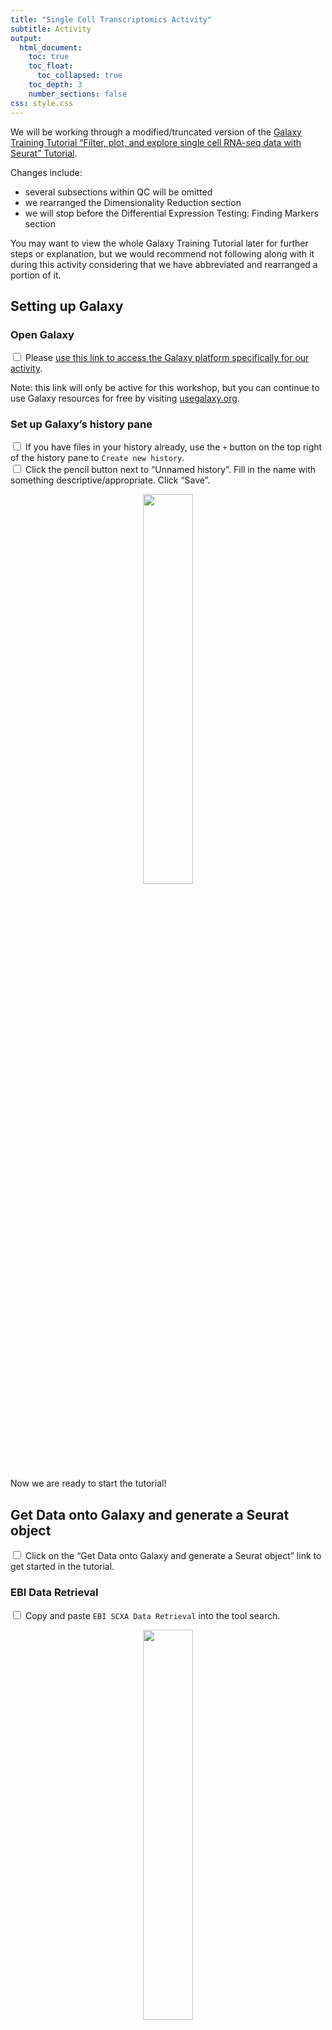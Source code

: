 ```yaml
---
title: "Single Cell Transcriptomics Activity"
subtitle: Activity
output:
  html_document:
    toc: true
    toc_float:
      toc_collapsed: true
    toc_depth: 3
    number_sections: false
css: style.css
---
```


We will be working through a modified/truncated version of the [Galaxy Training Tutorial "Filter, plot, and explore single cell RNA-seq data with Seurat" Tutorial ](https://training.galaxyproject.org/training-material/topics/single-cell/tutorials/scrna-case_FilterPlotandExplore_SeuratTools/tutorial.html).

Changes include:

  - several subsections within QC will be omitted
  - we rearranged the Dimensionality Reduction section
  - we will stop before the Differential Expression Testing: Finding Markers section

:::{.warning}
You may want to view the whole Galaxy Training Tutorial later for further steps or explanation, but we would recommend not following along with it during this activity considering that we have abbreviated and rearranged a portion of it.
:::

## Setting up Galaxy

### Open Galaxy

<input type="checkbox"> Please [use this link to access the Galaxy platform specifically for our activity](https://usegalaxy.org/join-training/itn-at-moffitt-2025/).<br/>

Note: this link will only be active for this workshop, but you can continue to use Galaxy resources for free by visiting [usegalaxy.org](https://usegalaxy.org/).

### Set up Galaxy's history pane

<input type="checkbox"> If you have files in your history already, use the `+` button on the top right of the history pane to `Create new history`. <br/>
<input type="checkbox"> Click the pencil button next to "Unnamed history". Fill in the name with something descriptive/appropriate. Click "Save".

<p align="center" >
    <img width="40%" src="resources/images/hist_singlecell.png" class="img_shad">
</p>

Now we are ready to start the tutorial!

## Get Data onto Galaxy and generate a Seurat object

<input type="checkbox"> Click on the "Get Data onto Galaxy and generate a Seurat object" link to get started in the tutorial.


### EBI Data Retrieval

<input type="checkbox"> Copy and paste  `EBI SCXA Data Retrieval` into the tool search.

<p align="center" >
    <img width="40%" src="resources/images/data_singlecell.png" class="img_shad">
</p>

<input type="checkbox"> Select `EBI SCXA DATa Retrieval`.

<input type="checkbox"> Copy paste `E-MTAB-6945` into the `SC-Atlas experiment accession` field

<input type="checkbox"> Make sure the `“Choose the type of matrix to download”` field says `Raw filtered counts`.

<input type="checkbox"> Click the Run tool button.

<p align="center" >
    <img width="50%" src="resources/images/EBI_singlecell.png" class="img_shad">
</p>

You will see your history pane show some new activity, with rectangles showing the data file upload first in gray (to show that the job has been requested), then yellow (to show that Galaxy is working on it), and finally green (to show that the job is complete).

Note: do not worry about the numbers next to each step - depending on how many times you run requests you will have different numbers.

<p align="center" >
    <img width="50%" src="resources/images/gal_data_singlecell.png" class="img_shad">
</p>


You have now imported the `exp_design.tsv`, `barcodes.tsv`, `genes.tsv`, `matrix.mtx` and files into Galaxy! Note that each file starts with `EBI SCXA Data Retrieval on E-MTAB-6945` to indicate how we got them.

### Generating a Seurat Read10X Object

Now we need to get our data into a format that the Seurat tools will recognize.

<input type="checkbox"> Copy paste `Seurat Read10x` into the tools search.

<p align="center" >
    <img width="50%" src="resources/images/10x_singlecell.png" class="img_shad">
</p>

<input type="checkbox"> Select `Seurat Read10x`.

<input type="checkbox"> Select the pull down menu for the `Expression matrix in sparse matrix format (.mtx)` and select the `matrix.mtx` file.

<p align="center" >
    <img width="50%" src="resources/images/select_file_singlecell.png" class="img_shad">
</p>

Continue with the rest of the files to select the appropriate file for each field. Remember that each file starts with `EBI SCXA Data Retrieval on E-MTAB-6945`.

<input type="checkbox"> Select the pull down menu for the `Gene table` and select the `genes.tsv` file.

<input type="checkbox"> Select the pull down menu for the `Barcode/cell table` and select the `barcodes.tsv` file.

<input type="checkbox"> Select the pull down menu for the `Cell Metadata` and select the `exp_design.tsv` file.

<input type="checkbox"> Type `5` into the `Minimum cells to include features`.

<input type="checkbox"> Ensure that the `Choose format of the output` field says `RDS with a Seurat object`.

<input type="checkbox"> Rename the output to `Initial Seurat Object`.

<p align="center" >
    <img width="50%" src="resources/images/seurat_singlecell.png" class="img_shad">
</p>


<input type="checkbox"> Click `Run Tool` Button.

You should see a green message indicating that the job is now in the queue.

<input type="checkbox"> Click on the pencil button of the new output that shows up in the history pane.

<p align="center" >
    <img width="50%" src="resources/images/rename_singlecell.png" class="img_shad">
</p>

<input type="checkbox"> Replace the name of the object to `Initial Seurat Object` and press save.

<p align="center" >
    <img width="50%" src="resources/images/rename2_singlecell.png" class="img_shad">
</p>


Now we have a Seurat object so we can start using Seurat to work with our data!

## QC and further processing of the Seurat object

Our first step is to do some Quality Control checks aka QC to evaluate our data.

### QC: Visualize Counts

There will be a number of "cells" that are actually just empty droplets or low-quality. There will also be genes that could be sequencing artifacts or that appear with such low frequency that statistical tools will fail to accurately analyze them.

This background noise of both cells and genes not only makes it harder to distinguish real biological information from artifacts, but also makes it computationally demanding to analyze.

We want to filter our cells, but first we need to know what our data looks like to make appropriate filters.

We will not have time to go through all of the possible plots one might use, but we will do some evaluations. Remember that you can always do the full tutorial in your own time.

<input type="checkbox"> Search for the `Plot with Seurat` tool in the tool search.

<input type="checkbox"> Select `**Plot** with Seurat`.

<p align="center" >
    <img width="50%" src="resources/images/plot_tool_singlecell.png" class="img_shad">
</p>

<input type="checkbox"> Ensure that the RDS file field shows our Initial Seurat Object.

<input type="checkbox"> For the `Plot_type_selector` dropdown menu, select `VlnPlot`.

This stands for violin plot.

<input type="checkbox"> For the `Features` field type in `nCount_RNA`.

<input type="checkbox"> Scroll down to `Log` and toggle it to yes.

<input type="checkbox"> Click the Run Tool button.

You should see a green message about the job being in the queue and a new block will show up in the history that says plot. It will take some time for the plot to be generated.  


<input type="checkbox"> Once the new block turns green click on the eye button to see the plot.

<p align="center" >
    <img width="50%" src="resources/images/plot_view_singlecell.png" class="img_shad">
</p>

This plot shows us the spread of cells in our data containing a given number of counts (or transcripts) observed in a given cell. We can use this plot, and others like it in a moment, to help filter out the uninformative cells.

<p align="center" >
    <img width="50%" src="resources/images/plot1_singlecell.png" class="img_shad">
</p>

We see a severe drop off in the number of cells that contain fewer than 500 and more than 10,000 transcripts. These will be our nCount thresholds that we filter based on.

### QC: Visualize Features

In a similar fashion we can visualize the spread of cells in our data expressing a given number of features (or genes).

<input type="checkbox"> Search for the `Plot with Seurat` tool in the tool search again.

<input type="checkbox"> Select `**Plot** with Seurat`.

<input type="checkbox"> Ensure that the RDS file field shows our Initial Seurat Object.

<input type="checkbox"> For the `Plot_type_selector` dropdown menu, select `VlnPlot`.

<input type="checkbox"> For the `Features` field type in `nFeature_RNA`.

<input type="checkbox"> Scroll down to `Log` and toggle it to yes.

<input type="checkbox"> Click the Run Tool button.


Now, we could pick filtering thresholds based on these plots, and in a typical pipeline we would also plot the proportion of features that map to the mitochondrial genome and to other QC checks but we will stop here for now.


<p align="center" >
    <img width="50%" src="resources/images/plot2_singlecell.png" class="img_shad">
</p>

In this plot, we can see that very few cells in the dataset contain fewer than ~500 genes. Biologically, this makes sense, and the cells appear to be outliers in the data. As such, we will set our lower threshold of genes (nFeature_RNA) at 500.


### Filter Cells

Recall that from our first plot we saw a severe drop off in the number of cells that contain fewer than 500 and more than 10,000 transcripts. These will be our nCount thresholds that we filter based on. and that our lower threshold of genes would be 500 from our second plot.

Will will now apply these thresholds to filter our data.

<input type="checkbox"> Search for the `Seurat FilterCells` tool in the tool search.

<input type="checkbox"> Select `Seurat FilterCells`.

<input type="checkbox"> Ensure that the RDS file field shows our Initial Seurat Object.



<input type="checkbox">  In Subsets used to filter cells”, `Name of Parameter to filter on` field, select `nCount_RNA` from the dropdown menu.

<input type="checkbox"> Select 500.0 for the Minimum value.

<input type="checkbox"> Select 10000.0 for the Maximum value.

<input type="checkbox"> Click on the button that says `Insert Subsets used to filter cells`

<p align="center" >
    <img width="50%" src="resources/images/subset_button_singlecell.png" class="img_shad">
</p>

<input type="checkbox"> For the `Name of Parameter to filter on` field, select `nFeature_RNA` from the dropdown menu.

<input type="checkbox"> Select 500.0 for the Minimum value.

<input type="checkbox"> Select 1000000000.0 for the Maximum value.

<input type="checkbox"> Click the Run Tool button.

You will see a green message a new block in the history that says "Seurat Filter cells on data", after a few moments it will turn green.


<input type="checkbox"> Rename the output object to be `Filtered Seurat Object` by clicking on the pencil button and replacing the name and saving the changes.



### Normalize Data

Now we will normalize our data. This helps reduce the differences between gene counts by fitting total counts across cells in our data to be comparable to one another.

<input type="checkbox"> Search for the `Seurat NormaliseData` tool in the tool search.

<input type="checkbox"> Select `Seurat NormaliseData`.

<input type="checkbox"> Ensure that the RDS file field shows our *Filtered* Seurat Object.

<input type="checkbox"> For the `Normalization Method` ensure that the drop down menu shows `log Normalise`.

<input type="checkbox"> Click the Run Tool button.



<input type="checkbox"> Once the new SeuratNormalise Data object turns green in the history pane, rename it to be `Normalised Seurat Object` by clicking on the pencil button and replacing the name and saving the changes.


### Find Variable Genes

The datasets have loads of genes, but not all of them vary in expression from cell to cell. For instance, housekeeping genes are defined as not changing much from cell to cell, so we don’t want to waste time looking for meaningful differences where they don’t exist.

The `FindVariableFeatures` function flags genes that do vary across cells and allows us to focus on these genes for downstream analysis like clustering and dimensionality reduction.

<input type="checkbox"> Search for the `Seurat FindVariableGenes` tool in the tool search.

<input type="checkbox"> Select `Seurat FindVariableGenes`.

<input type="checkbox"> Ensure that the `RDS file` field shows our *Normalised* Seurat Object.

<input type="checkbox"> Ensure that the `Choose the format of the output` field shows RDS with a Seurat Object.

<input type="checkbox"> Click the Run Tool button.


This will result in the creation of two new objects:

1. A new Seurat object with variable features identified and flagged
2. A tabular file with a list of these variable genes.

This gene list may be used as a sneak peak into understanding what the dataset will look like! We can begin to understand which genes are going to be driving downstream clustering of our cells and maybe even make some decisions about whether we are happy with our filtering based on this list.

<input type="checkbox"> Rename the new Seurat object called `Seurat FindVariableGenes on Data some number:Seurat RDS` to be `Normalised Seurat Object with Variable Features` by clicking on the pencil button, replacing the name and clicking save.

### Scale Data

Now we will scale the data.

What is scaling?

This is an important step to set up our data for further dimensionality reduction. It will transform the dataset such that all genes have the same variance and a zero mean. It helps negate sequencing depth differences between samples, since the gene levels across the cells become comparable.

Note: that the differences from scaling etc. are not the values you have at the end - i.e. if your cell has average GAPDH levels, it will not appear as a "0" when you calculate gene differences between clusters.

<input type="checkbox"> Search for the `Seurat ScaleData` tool in the tool search.

<input type="checkbox"> Select `Seurat ScaleData`.

<input type="checkbox"> Ensure that the `RDS file` field shows our object called Normalised Seurat Object with Variable Features.

<input type="checkbox"> Ensure that the `Choose the format of the output` field shows RDS with a Seurat Object.

<input type="checkbox"> For the `Genes to use` dropdown menu select `Seurat FindVariableGenes on data 12: Variable genes **tabular file**`. This is the gene list we just made in the last step.

<input type="checkbox"> For `Vars to regress` ensure that it says `nCount_RNA`.

This function allow us to mitigate the effects of confounding factors in our dataset. In true research practice, one might regress out multiple variables including but not limited to percent mitochondria, cell cycle scoring, and feature count. As currently written, this tool only allows us to regress out a single variable.

<input type="checkbox"> For `Statistical Model` ensure that it says `Linear model`.

<input type="checkbox"> Click the Run Tool button.

This step can take a few moments.

<input type="checkbox"> Once the new object turns green, rename it to be `Scaled,Preprocessed Seurat Object` by clicking on the pencil button, replacing the name and clicking save.

Nice! We now have a preprocessed Seurat object!

## Dimensionality Reduction

Although we’ve made our expression values comparable to one another and our overall dataset less computationally demanding, we still have way too many dimensions (n cells x n genes!).

Transcript changes are not usually singular–which is to say, genes function and exist in pathways and groups. It would be easier to analyze our data if we could group these differences. To address this we will run principal component analysis (PCA).

### Run PCA

Principal components (PCs) are calculated from highly dimensional data to find the most representative spread in the dataset. So in our highly variable gene dimensions, there will be one line (axis) that yields the most spread and variation across the cells. That will be our first principal component.


We can calculate the first handful of principal components in our data to drastically reduce the number of dimensions.

<input type="checkbox"> Search for the `Seurat RunPCA` tool in the tool search.

<input type="checkbox"> Select `Seurat RunPCA`.

<input type="checkbox"> Ensure that the `RDS file` field shows our object called Scaled, Preprocessed Seurat Object.

<input type="checkbox"> Ensure that the `Choose the format of the output` field shows RDS with a Seurat Object.

<input type="checkbox"> For the dropdown menu in the `Genes to Scale` section, select the variable genes tabular file.


<p align="center" >
    <img width="50%" src="resources/images/pca_setup_singlecell.png" class="img_shad">
</p>

<input type="checkbox"> Click the Run Tool button.

You will see 4 new objects: `Seurat Std dev`, `Seurat Loadings`, `Seurat Embeddings`, and `Seurat RDS` (the object type we have mostly been using).

<input type="checkbox"> Once the new object turns green, rename the one that says `Seurat RDS` to be `PCA Processed Seurat Object` by clicking on the pencil button, replacing the name and clicking save.

So what are all these new objects?

- Seurat RDS - includes all of the following PCA metadata
- Seurat Embeddings - Principal component values for each of the cells in your dataset
- Seurat Loadings -  Principal component values for each of the genes in your dataset
- Seurat Std dev - Standard deviations of each principal component coordinates


### Run UMAP

Next we will use UMAP, the most recently developed, and most widely used dimensionality reduction method for visualization of principal component data. It has been optimized since tSNE to better preserve global structure and is less computationally demanding.

Note that this is where the walkthrough diverges from the Galaxy Training tutorial, rearranging the dimensionality reduction steps.


<input type="checkbox"> Search for the `Seurat UMAP` tool in the tool search.

<input type="checkbox"> Select `Seurat UMAP`.

<input type="checkbox"> Ensure that the `RDS file` field shows our object called PCA Processed Seurat Object.

<input type="checkbox"> Ensure that the `Choose the format of the output` field shows RDS with a Seurat Object.

<input type="checkbox"> For the `Dims` type `1:15`.

<input type="checkbox"> Click the Run Tool button.


### Plot Gapdh

<input type="checkbox"> Search for the `Plot with Seurat` tool in the tool search.

<input type="checkbox"> Select `Plot with Seurat`.

<input type="checkbox"> Ensure that the `RDS file` field shows "Seurat UMAP on data X: Seurat RDS" as the input for this step (this file is the output from the previous step).

<input type="checkbox"> Confirm that the `Plot_type_selector` option is "FeaturePlot".

<input type="checkbox"> For the `Features` option, type `Gapdh`.

<input type="checkbox"> Click the Run Tool button.

<input type="checkbox"> View the resulting plot by clicking the eye icon (![eye button image](resources/images/eye.png){#id .class width=25 height=20px}) next to the output `.png` file in the history.

### Plot Il2ra

<input type="checkbox"> Search for the `Plot with Seurat` tool in the tool search.

<input type="checkbox"> Select `Plot with Seurat`.

<input type="checkbox"> Ensure that the `RDS file` field shows "Seurat UMAP on data X: Seurat RDS" as the input for this step (this file is the output from the Run UMAP step).

<input type="checkbox"> Confirm that the `Plot_type_selector` option is "FeaturePlot".

<input type="checkbox"> For the `Features` option, type `Il2ra`.

<input type="checkbox"> Click the Run Tool button.

<input type="checkbox"> View the resulting plot by clicking the eye icon (![eye button image](resources/images/eye.png){#id .class width=25 height=20px}) next to the output `.png` file in the history.


<details><summary>Can I plot UMAP clusters at this stage?</summary>

If you wanted to plot a UMAP projection at this stage using the `Plot with Seurat` tool and `Plot_type_selector` `DimPlot` option (as described in the Galaxy Training tutorial), do not use "Group by: RNA_nn_res.0.5" argument. Because the Find Neighbors and Find Clusters steps haven't been used yet, this option isn't relevant yet, and you won't be able to visualize clusters.
</details>

## Cell Clustering

### Find Neighbors

<input type="checkbox"> Search for the `Seurat FindNeighbours` tool in the tool search.

<input type="checkbox"> Ensure that the `RDS file` field shows "Seurat UMAP on data X: Seurat RDS" as the input for this step (this file is the output from the Run UMAP step).

<input type="checkbox"> For the `Reduction` option, type `pca`.

<input type="checkbox"> For the `Dimensions` option, copy and paste `1,2,3,4,5,6,7,8,9,10,11,12,13,14,15`.

<input type="checkbox"> For the `Assay` option, type `RNA`.

<input type="checkbox"> Click the Run Tool button.

The output of this will be
"Seurat FindNeighbours on data Y: Seurat RDS" (and a corresponding CSV file)

### Find Clusters

<input type="checkbox"> Search for the `Seurat FindClusters` tool in the tool search.

<input type="checkbox"> Ensure that the `RDS file` field shows "Seurat FindNeighbours on data Y: Seurat RDS" as the input for this step.

<input type="checkbox"> In the `Advanced Options` section, for the `Resolution` option, type `0.5`

<input type="checkbox"> Click the Run Tool button.

The output of this will be "Seurat FindClusters on data Z: Seurat RDS" (and a corresponding CSV file)

### Plot UMAP (with clusters)

<input type="checkbox"> Search for the `Plot with Seurat` tool in the tool search.

<input type="checkbox"> Ensure that the `RDS file` field shows "Seurat FindClusters on data Z: Seurat RDS" as the input for this step.

<input type="checkbox"> Select "DimPlot" for the `Plot_type_selector` option.

<input type="checkbox"> For the `Group by` option, type `RNA_nn_res.0.5`

<input type="checkbox"> Click the Run Tool button.

<input type="checkbox"> View the resulting plot by clicking the eye icon (![eye button image](resources/images/eye.png){#id .class width=25 height=20px}) next to the output `.png` file in the history.

## Other Resources

- [Further information on Seurat and its manual](https://satijalab.org/seurat/)

- [UMAP discussion](https://alleninstitute.org/resource/what-is-a-umap/)
